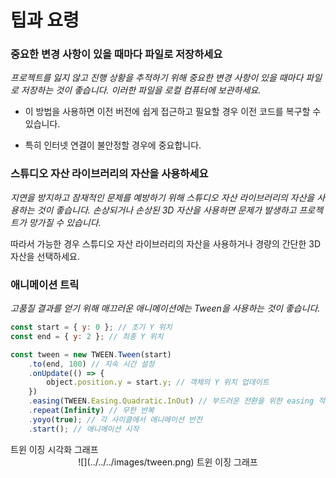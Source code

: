 
# 팁과 요령

<Steps>

### 중요한 변경 사항이 있을 때마다 파일로 저장하세요

_프로젝트를 잃지 않고 진행 상황을 추적하기 위해 중요한 변경 사항이 있을 때마다 파일로 저장하는 것이 좋습니다. 이러한 파일을 로컬 컴퓨터에 보관하세요._

<Callout>

- 이 방법을 사용하면 이전 버전에 쉽게 접근하고 필요할 경우 이전 코드를 복구할 수 있습니다.

- 특히 인터넷 연결이 불안정할 경우에 중요합니다.

</Callout>

### 스튜디오 자산 라이브러리의 자산을 사용하세요

_지연을 방지하고 잠재적인 문제를 예방하기 위해 스튜디오 자산 라이브러리의 자산을 사용하는 것이 좋습니다. 손상되거나 손상된 3D 자산을 사용하면 문제가 발생하고 프로젝트가 망가질 수 있습니다._

<Callout>

따라서 가능한 경우 스튜디오 자산 라이브러리의 자산을 사용하거나 경량의 간단한 3D 자산을 선택하세요.

</Callout>

### 애니메이션 트릭

_고품질 결과를 얻기 위해 매끄러운 애니메이션에는 Tween을 사용하는 것이 좋습니다._

```js showLineNumbers filename="Animation"
const start = { y: 0 }; // 초기 Y 위치
const end = { y: 2 }; // 최종 Y 위치

const tween = new TWEEN.Tween(start)
    .to(end, 100) // 지속 시간 설정
    .onUpdate(() => {
        object.position.y = start.y; // 객체의 Y 위치 업데이트
    })
    .easing(TWEEN.Easing.Quadratic.InOut) // 부드러운 전환을 위한 easing 적용
    .repeat(Infinity) // 무한 반복
    .yoyo(true); // 각 사이클에서 애니메이션 반전
    .start(); // 애니메이션 시작
```

<Callout type="info">
  트윈 이징 시각화 그래프
  <br />
  <div style={{ textAlign: "center" }}>
    <center>![](../../../images/tween.png) 트윈 이징 그래프</center>
  </div>
</Callout>

</Steps>
